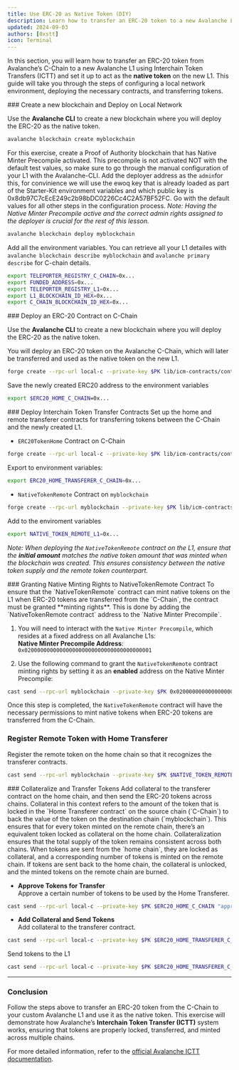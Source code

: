 ```yaml
---
title: Use ERC-20 as Native Token (DIY)
description: Learn how to transfer an ERC-20 token to a new Avalanche L1 and use it as a native token via ICTT.
updated: 2024-09-03
authors: [0xstt]
icon: Terminal
---
```


In this section, you will learn how to transfer an ERC-20 token from Avalanche’s C-Chain to a new Avalanche L1 using Interchain Token Transfers (ICTT) and set it up to act as the **native token** on the new L1. This guide will take you through the steps of configuring a local network environment, deploying the necessary contracts, and transferring tokens.


<Steps>
<Step>
### Create a new blockchain and Deploy on Local Network

Use the **Avalanche CLI** to create a new blockchain where you will deploy the ERC-20 as the native token.


```bash
avalanche blockchain create myblockchain  
```
For this exercise, create a Proof of Authority blockchain that has Native Minter Precompile activated. This precompile is not activated NOT with the default test values, so make sure to go through the manual configuration of your L1 with the Avalanche-CLI. Add the deployer address as the `admin`for this, for convinience we will use the ewoq key that is already loaded as part of the Starter-Kit environment variables and which public key is 0x8db97C7cEcE249c2b98bDC0226Cc4C2A57BF52FC. Go with the default values for all other steps in the configuration process.
_Note: Having the Native Minter Precompile active and the correct admin rights assigned to the deployer is crucial for the rest of this lesson._

```bash
avalanche blockchain deploy myblockchain
```
Add all the environment variables. You can retrieve all your L1 detailes with `avalanche blockchain describe myblockchain` and `avalanche primary describe` for C-chain details.
```bash
export TELEPORTER_REGISTRY_C_CHAIN=0x...
export FUNDED_ADDRESS=0x...
export TELEPORTER_REGISTRY_L1=0x...
export L1_BLOCKCHAIN_ID_HEX=0x...
export C_CHAIN_BLOCKCHAIN_ID_HEX=0x...
```

</Step>
<Step>
### Deploy an ERC-20 Contract on C-Chain

Use the **Avalanche CLI** to create a new blockchain where you will deploy the ERC-20 as the native token.

You will deploy an ERC-20 token on the Avalanche C-Chain, which will later be transferred and used as the native token on the new L1.

```bash
forge create --rpc-url local-c --private-key $PK lib/icm-contracts/contracts/ictt/mocks/ExampleERC20Decimals.sol:ExampleERC20Decimals --constructor-args 18 --broadcast
```

Save the newly created ERC20 address to the environment variables

```bash
export $ERC20_HOME_C_CHAIN=0x...
```

</Step>
<Step>
### Deploy Interchain Token Transfer Contracts
Set up the home and remote transferer contracts for transferring tokens between the C-Chain and the newly created L1.

- `ERC20TokenHome` Contract on C-Chain  
```bash
forge create --rpc-url local-c --private-key $PK lib/icm-contracts/contracts/ictt/TokenHome/ERC20TokenHome.sol:ERC20TokenHome --constructor-args $TELEPORTER_REGISTRY_C_CHAIN $FUNDED_ADDRESS $ERC20_HOME_C_CHAIN 18 --broadcast
```

Export to environment variables:

```bash
export ERC20_HOME_TRANSFERER_C_CHAIN=0x...
``` 

- `NativeTokenRemote` Contract on `myblockchain` 
```bash 
forge create --rpc-url myblockchain --private-key $PK lib/icm-contracts/contracts/ictt/TokenRemote/NativeTokenRemote.sol:NativeTokenRemote --constructor-args "($TELEPORTER_REGISTRY_L1, $FUNDED_ADDRESS, $C_CHAIN_BLOCKCHAIN_ID_HEX, $ERC20_HOME_TRANSFERER_C_CHAIN, 18)" "EXMP.b" 100000000000000000000 0 false 0 --broadcast
```

Add to the enviroment variables 

```bash
export NATIVE_TOKEN_REMOTE_L1=0x...
```

_Note: When deploying the `NativeTokenRemote` contract on the L1, ensure that the **initial amount** matches the native token amount that was minted when the blockchain was created. This ensures consistency between the native token supply and the remote token counterpart._

</Step>
<Step>
### Granting Native Minting Rights to NativeTokenRemote Contract
To ensure that the `NativeTokenRemote` contract can mint native tokens on the L1 when ERC-20 tokens are transferred from the `C-Chain`, the contract must be granted **minting rights**. This is done by adding the `NativeTokenRemote contract` address to the `Native Minter Precompile`.

1. You will need to interact with the `Native Minter Precompile`, which resides at a fixed address on all Avalanche L1s:  
**Native Minter Precompile Address**: `0x0200000000000000000000000000000000000001`
     
2. Use the following command to grant the `NativeTokenRemote` contract minting rights by setting it as an **enabled** address on the Native Minter Precompile:
  
```bash
cast send --rpc-url myblockchain --private-key $PK 0x0200000000000000000000000000000000000001 "setEnabled(address)" $NATIVE_TOKEN_REMOTE_L1
```
Once this step is completed, the `NativeTokenRemote` contract will have the necessary permissions to mint native tokens when ERC-20 tokens are transferred from the C-Chain.
</Step>
<Step>
### Register Remote Token with Home Transferer
Register the remote token on the home chain so that it recognizes the transferer contracts.

```bash 
cast send --rpc-url myblockchain --private-key $PK $NATIVE_TOKEN_REMOTE_L1 "registerWithHome((address, uint256))" "(0x0000000000000000000000000000000000000000, 0)"
```
</Step>
<Step>
### Collateralize and Transfer Tokens
Add collateral to the transferer contract on the home chain, and then send the ERC-20 tokens across chains.

<Accordions>
<Accordion title="What is Collateral?">
Collateral in this context refers to the amount of the token that is locked in the `Home Transferer contract` on the source chain (`C-Chain`) to back the value of the token on the destination chain (`myblockchain`). This ensures that for every token minted on the remote chain, there’s an equivalent token locked as collateral on the home chain.
</Accordion>
<Accordion title="Why is Collateral Important?">
Collateralization ensures that the total supply of the token remains consistent across both chains. When tokens are sent from the `home chain`, they are locked as collateral, and a corresponding number of tokens is minted on the remote chain. If tokens are sent back to the home chain, the collateral is unlocked, and the minted tokens on the remote chain are burned.
</Accordion>
</Accordions>

- **Approve Tokens for Transfer**  
Approve a certain number of tokens to be used by the Home Transferer. 

```bash  
cast send --rpc-url local-c --private-key $PK $ERC20_HOME_C_CHAIN "approve(address, uint256)" $ERC20_HOME_TRANSFERER_C_CHAIN 2000000000000000000000
```

- **Add Collateral and Send Tokens**  
Add collateral to the transferer contract.
```bash 
cast send --rpc-url local-c --private-key $PK $ERC20_HOME_TRANSFERER_C_CHAIN "addCollateral(bytes32, address, uint256)" $L1_BLOCKCHAIN_ID_HEX $NATIVE_TOKEN_REMOTE_L1 100000000000000000000
```
Send tokens to the L1
```bash 
cast send --rpc-url local-c --private-key $PK $ERC20_HOME_TRANSFERER_C_CHAIN "send((bytes32, address, address, address, uint256, uint256, uint256, address), uint256)" "(${L1_BLOCKCHAIN_ID_HEX}, ${NATIVE_TOKEN_REMOTE_L1}, ${FUNDED_ADDRESS}, ${ERC20_HOME_C_CHAIN}, 0, 0, 250000, 0x0000000000000000000000000000000000000000)" 1000000000000000000000
```
</Step>
</Steps>

---

### Conclusion

Follow the steps above to transfer an ERC-20 token from the C-Chain to your custom Avalanche L1 and use it as the native token. This exercise will demonstrate how Avalanche’s **Interchain Token Transfer (ICTT)** system works, ensuring that tokens are properly locked, transferred, and minted across multiple chains.

For more detailed information, refer to the [official Avalanche ICTT documentation](/academy/interchain-token-transfer).
